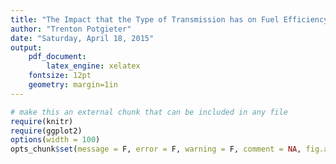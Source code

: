 ```yaml
---
title: "The Impact that the Type of Transmission has on Fuel Efficiency"
author: "Trenton Potgieter"
date: "Saturday, April 18, 2015"
output: 
    pdf_document:
        latex_engine: xelatex
    fontsize: 12pt
    geometry: margin=1in
---
```


```r
# make this an external chunk that can be included in any file
require(knitr)
require(ggplot2)
options(width = 100)
opts_chunk$set(message = F, error = F, warning = F, comment = NA, fig.align = 'center', dpi = 100, tidy = F, cache.path = '.cache/', fig.path = 'fig/')

```
